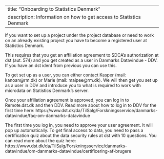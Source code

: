 
---
title: "Onboarding to Statistics Denmark"
description: Information on how to get access to Statistics Denmark
---

If you want to set up a project under the project database or need to work on an already existing project you have to become a registered user at Statistics Denmark.

This requires that you get an affiliation agreement to SDCA's authorization at dst (aut. 574) and you get created as a user in Danmarks Datavindue - DDV. If you have an dst ident from previous you can use this.  

To get set up as a user, you can either contact Kasper (mail: kanoan@rm.dk) or Marie (mail: maipee@rm.dk). We will then get you set up as a user in DDV and introduce you to what is required to work with microdata on Statistics Denmark's server.  

Once your affiliation agreement is approved, you can log in to Remote.dst.dk and then DDV. Read more about how to log in to DDV for the first time here:
https://www.dst.dk/da/TilSalg/Forskningsservice/danmarks-datavindue/faq-om-danmarks-datavindue  

The first time you log in, you need to approve your user agreement. It will pop up automatically. To get final access to data, you need to pass a certification quiz about the data security rules at dst with 10 questions. You can read more about the quiz here:
https://www.dst.dk/da/TilSalg/Forskningsservice/danmarks-datavindue/om-danmarks-datavindue/certificering-af-brugere
